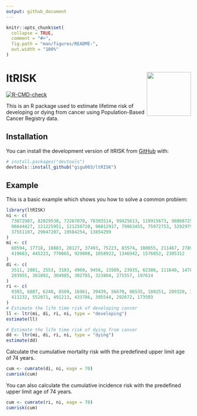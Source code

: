 ```yaml
---
output: github_document
---
```


<!-- README.md is generated from README.Rmd. Please edit that file -->

```r
knitr::opts_chunk$set(
  collapse = TRUE,
  comment = "#>",
  fig.path = "man/figures/README-",
  out.width = "100%"
)
```

# ltRISK <img src="man/figures/logo.png" align="right" height="120" />

<!-- badges: start -->
  [![R-CMD-check](https://github.com/gigu003/ltRISK/actions/workflows/R-CMD-check.yaml/badge.svg)](https://github.com/gigu003/ltRISK/actions/workflows/R-CMD-check.yaml)
  <!-- badges: end -->

This is an R package used to estimate lifetime risk of developing or dying from cancer using Population-Based Cancer Registry data.

## Installation

You can install the development version of ltRISK from [GitHub](https://github.com/) with:

``` r
# install.packages("devtools")
devtools::install_github("gigu003/ltRISK")
```

## Example

This is a basic example which shows you how to solve a common problem:

```r
library(ltRISK)
ni <- c(
  73872987, 82029530, 72267070, 78303514, 99425613, 119915673, 98068725,
  96644427, 121225951, 121250720, 96012917, 79863455, 75972753, 52929797,
  37551107, 29047207, 19584254, 13854299
)
mi <- c(
  60594, 17718, 18883, 28127, 37493, 75223, 83574, 100655, 211467, 278913,
  419663, 445223, 770865, 929008, 1058922, 1346942, 1576852, 2305312
)
di <- c(
  3511, 2801, 2553, 3183, 4960, 9456, 13509, 23935, 62386, 111640, 147866,
  203955, 301892, 304985, 302785, 323804, 275557, 197614
)
ri <- c(
  9303, 6887, 6248, 8509, 16961, 39439, 56670, 86535, 189251, 289320, 344395,
  411232, 552071, 491213, 433786, 395544, 292672, 173503
)
# Estimate the life time risk of developing cancer
ll <- ltr(mi, di, ri, ni, type = "developing")
estimate(ll)

# Estimate the life time risk of dying from cancer
dd <- ltr(mi, di, ri, ni, type = "dying")
estimate(dd)
```

Calculate the cumulative mortality risk with the predefined upper limit age of 74 years.

```r
cum <- cumrate(di, ni, eage = 70)
cumrisk(cum)
```

You can also calculate the cumulative incidence risk with the predefined upper limit age of 74 years.

```r
cum <- cumrate(ri, ni, eage = 70)
cumrisk(cum)
```
